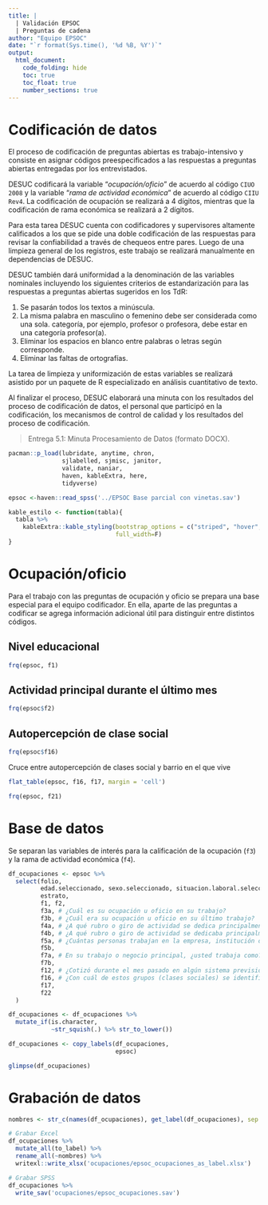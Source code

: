 ```yaml
---
title: | 
  | Validación EPSOC
  | Preguntas de cadena
author: "Equipo EPSOC"
date: "`r format(Sys.time(), '%d %B, %Y')`"
output: 
  html_document:
    code_folding: hide
    toc: true
    toc_float: true
    number_sections: true
---
```


# Codificación de datos

El proceso de codificación de preguntas abiertas es trabajo-intensivo y consiste en asignar códigos preespecificados a las respuestas a preguntas abiertas entregadas por los entrevistados.

DESUC codificará la variable “*ocupación/oficio*” de acuerdo al código `CIUO 2008` y la variable “*rama de actividad económica*” de acuerdo al código `CIIU Rev4`. La codificación de ocupación se realizará a 4 dígitos, mientras que la codificación de rama económica se realizará a 2 dígitos.

Para esta tarea DESUC cuenta con codificadores y supervisores altamente calificados a los que se pide una doble codificación de las respuestas para revisar la confiabilidad a través de chequeos entre pares. Luego de una limpieza general de los registros, este trabajo se realizará manualmente en dependencias de DESUC.

DESUC también dará uniformidad a la denominación de las variables nominales incluyendo los siguientes criterios de estandarización para las respuestas a preguntas abiertas sugeridos en los TdR:

1. Se pasarán todos los textos a minúscula.
2. La misma palabra en masculino o femenino debe ser considerada como una sola. categoría, por ejemplo, profesor o profesora, debe estar en una categoría profesor(a).
3. Eliminar los espacios en blanco entre palabras o letras según corresponde.
4. Eliminar las faltas de ortografías.

La tarea de limpieza y uniformización de estas variables se realizará asistido por un paquete de R especializado en análisis cuantitativo de texto.

Al finalizar el proceso, DESUC elaborará una minuta con los resultados del proceso de codificación de datos, el personal que participó en la codificación, los mecanismos de control de calidad y los resultados del proceso de codificación.

> Entrega 5.1: Minuta Procesamiento de Datos (formato DOCX).

```r
pacman::p_load(lubridate, anytime, chron,
               sjlabelled, sjmisc, janitor,
               validate, naniar,
               haven, kableExtra, here, 
               tidyverse)

epsoc <-haven::read_spss('../EPSOC Base parcial con vinetas.sav')
```

```r
kable_estilo <- function(tabla){
  tabla %>% 
    kableExtra::kable_styling(bootstrap_options = c("striped", "hover", "condensed"),
                              full_width=F)
}
```


# Ocupación/oficio

Para el trabajo con las preguntas de ocupación y oficio se prepara una base especial para el equipo codificador. En ella, aparte de las preguntas a codificar se agrega información adicional útil para distinguir entre distintos códigos.


## Nivel educacional

```r
frq(epsoc, f1)
```


## Actividad principal durante el último mes

```r
frq(epsoc$f2)
```

## Autopercepción de clase social

```r
frq(epsoc$f16)
```

Cruce entre autopercepción de clases social y barrio en el que vive

```r
flat_table(epsoc, f16, f17, margin = 'cell')
```

```r
frq(epsoc, f21)
```


# Base de datos

Se separan las variables de interés para la calificación de la ocupación (`f3`) y la rama de actividad económica (`f4`).

```r
df_ocupaciones <- epsoc %>% 
  select(folio, 
         edad.seleccionado, sexo.seleccionado, situacion.laboral.seleccionado,
         estrato,
         f1, f2,
         f3a, # ¿Cuál es su ocupación u oficio en su trabajo?
         f3b, # ¿Cuál era su ocupación u oficio en su último trabajo?
         f4a, # ¿A qué rubro o giro de actividad se dedica principalmente la empresa, institución o negocio para el cual trabaja? 
         f4b, # ¿A qué rubro o giro de actividad se dedicaba principalmente la empresa, institución o negocio para el cual trabajaba? 
         f5a, # ¿Cuántas personas trabajan en la empresa, institución o negocio donde usted trabaja?
         f5b,
         f7a, # En su trabajo o negocio principal, ¿usted trabaja como?
         f7b,
         f12, # ¿Cotizó durante el mes pasado en algún sistema previsional (sistema de pensiones)?
         f16, # ¿Con cuál de estos grupos (clases sociales) se identifica más usted?
         f17,
         f22
  )

df_ocupaciones <- df_ocupaciones %>% 
  mutate_if(is.character, 
            ~str_squish(.) %>% str_to_lower())

df_ocupaciones <- copy_labels(df_ocupaciones, 
                              epsoc)

glimpse(df_ocupaciones)
```

# Grabación de datos

```r
nombres <- str_c(names(df_ocupaciones), get_label(df_ocupaciones), sep = ' - ')

# Grabar Excel
df_ocupaciones %>% 
  mutate_all(to_label) %>% 
  rename_all(~nombres) %>% 
  writexl::write_xlsx('ocupaciones/epsoc_ocupaciones_as_label.xlsx')

# Grabar SPSS
df_ocupaciones %>%
  write_sav('ocupaciones/epsoc_ocupaciones.sav')
```





